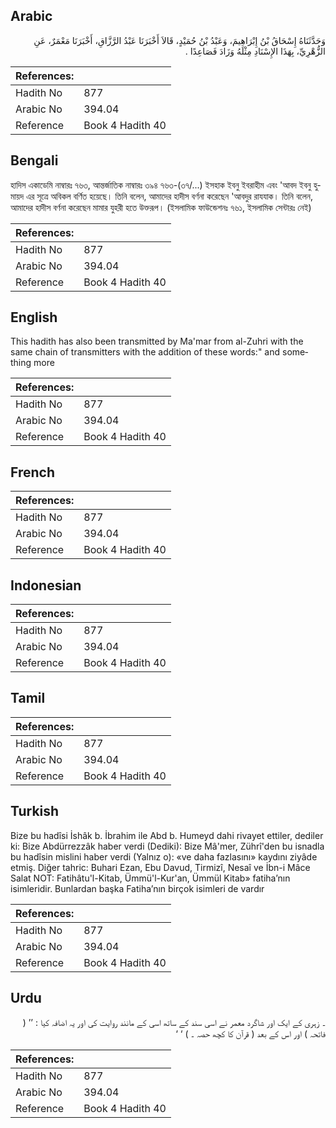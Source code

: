 ## Arabic


<div dir="rtl" lang="ar" style={{fontSize:'larger',backgroundColor:'#f8f9fa',padding:20}}>
وَحَدَّثَنَاهُ إِسْحَاقُ بْنُ إِبْرَاهِيمَ، وَعَبْدُ بْنُ حُمَيْدٍ، قَالاَ أَخْبَرَنَا عَبْدُ الرَّزَّاقِ، أَخْبَرَنَا مَعْمَرٌ، عَنِ الزُّهْرِيِّ، بِهَذَا الإِسْنَادِ مِثْلَهُ وَزَادَ فَصَاعِدًا ‏.‏
</div>
<div style={{backgroundColor:'#f8f9fa',padding:20, marginBottom: 10}}><table> <thead> <tr> <th>References:</th> <th></th> </tr> </thead> <tbody><tr><td>Hadith No</td><td>877</td></tr><tr><td>Arabic No</td><td>394.04</td></tr><tr><td>Reference</td><td>Book 4 Hadith 40</td></tr></tbody></table></div>

## Bengali


<div dir="ltr" lang="bn" style={{fontSize:'larger',backgroundColor:'#f8f9fa',padding:20}}>
হাদিস একাডেমি নাম্বারঃ ৭৬৩, আন্তর্জাতিক নাম্বারঃ ৩৯৪ ৭৬৩-(৩৭/...) ইসহাক ইবনু ইবরাহীম এবং 'আবদ ইবনু হুমায়দ এর সূত্রে অবিকল বর্ণিত হয়েছে। তিনি বলেন, আমাদের হাদীস বর্ণনা করেছেন 'আবদুর রাযযাক। তিনি বলেন, আমাদের হাদীস বর্ণনা করেছেন মামার যুহরী হতে উক্তরূপ। (ইসলামিক ফাউন্ডেশনঃ ৭৬১, ইসলামিক সেন্টারঃ নেই)
</div>
<div style={{backgroundColor:'#f8f9fa',padding:20, marginBottom: 10}}><table> <thead> <tr> <th>References:</th> <th></th> </tr> </thead> <tbody><tr><td>Hadith No</td><td>877</td></tr><tr><td>Arabic No</td><td>394.04</td></tr><tr><td>Reference</td><td>Book 4 Hadith 40</td></tr></tbody></table></div>

## English


<div dir="ltr" lang="en" style={{fontSize:'larger',backgroundColor:'#f8f9fa',padding:20}}>
This hadith has also been transmitted by Ma'mar from al-Zuhri with the same chain of transmitters with the addition of these words:" and something more
</div>
<div style={{backgroundColor:'#f8f9fa',padding:20, marginBottom: 10}}><table> <thead> <tr> <th>References:</th> <th></th> </tr> </thead> <tbody><tr><td>Hadith No</td><td>877</td></tr><tr><td>Arabic No</td><td>394.04</td></tr><tr><td>Reference</td><td>Book 4 Hadith 40</td></tr></tbody></table></div>

## French


<div dir="ltr" lang="fr" style={{fontSize:'larger',backgroundColor:'#f8f9fa',padding:20}}>

</div>
<div style={{backgroundColor:'#f8f9fa',padding:20, marginBottom: 10}}><table> <thead> <tr> <th>References:</th> <th></th> </tr> </thead> <tbody><tr><td>Hadith No</td><td>877</td></tr><tr><td>Arabic No</td><td>394.04</td></tr><tr><td>Reference</td><td>Book 4 Hadith 40</td></tr></tbody></table></div>

## Indonesian


<div dir="ltr" lang="id" style={{fontSize:'larger',backgroundColor:'#f8f9fa',padding:20}}>

</div>
<div style={{backgroundColor:'#f8f9fa',padding:20, marginBottom: 10}}><table> <thead> <tr> <th>References:</th> <th></th> </tr> </thead> <tbody><tr><td>Hadith No</td><td>877</td></tr><tr><td>Arabic No</td><td>394.04</td></tr><tr><td>Reference</td><td>Book 4 Hadith 40</td></tr></tbody></table></div>

## Tamil


<div dir="ltr" lang="ta" style={{fontSize:'larger',backgroundColor:'#f8f9fa',padding:20}}>

</div>
<div style={{backgroundColor:'#f8f9fa',padding:20, marginBottom: 10}}><table> <thead> <tr> <th>References:</th> <th></th> </tr> </thead> <tbody><tr><td>Hadith No</td><td>877</td></tr><tr><td>Arabic No</td><td>394.04</td></tr><tr><td>Reference</td><td>Book 4 Hadith 40</td></tr></tbody></table></div>

## Turkish


<div dir="ltr" lang="tr" style={{fontSize:'larger',backgroundColor:'#f8f9fa',padding:20}}>
Bize bu hadîsi İshâk b. İbrahim ile Abd b. Humeyd dahi rivayet ettiler, dediler ki: Bize Abdürrezzâk haber verdi (Dediki): Bize Mâ'mer, Zührî'den bu isnadla bu hadîsin mislini haber verdi (Yalnız o): «ve daha fazlasını» kaydını ziyâde etmiş. Diğer tahric: Buhari Ezan, Ebu Davud, Tirmizî, Nesaî ve İbn-i Mâce Salat NOT: Fatihâtu'l-Kitab, Ümmü'l-Kur'an, Ümmül Kitab» fatiha’nın isimleridir. Bunlardan başka Fatiha’nın birçok isimleri de vardır
</div>
<div style={{backgroundColor:'#f8f9fa',padding:20, marginBottom: 10}}><table> <thead> <tr> <th>References:</th> <th></th> </tr> </thead> <tbody><tr><td>Hadith No</td><td>877</td></tr><tr><td>Arabic No</td><td>394.04</td></tr><tr><td>Reference</td><td>Book 4 Hadith 40</td></tr></tbody></table></div>

## Urdu


<div dir="rtl" lang="ur" style={{fontSize:'larger',backgroundColor:'#f8f9fa',padding:20}}>
۔ زہری کے ایک اور شاگرد معمر نے اسی سند کے ساتھ اسی کے مانند روایت کی اور یہ اضافہ کیا : ’’ ( فاتحہ ) اور اس کے بعد ( قرآن کا کچھ حصہ ۔ ) ‘ ‘
</div>
<div style={{backgroundColor:'#f8f9fa',padding:20, marginBottom: 10}}><table> <thead> <tr> <th>References:</th> <th></th> </tr> </thead> <tbody><tr><td>Hadith No</td><td>877</td></tr><tr><td>Arabic No</td><td>394.04</td></tr><tr><td>Reference</td><td>Book 4 Hadith 40</td></tr></tbody></table></div>